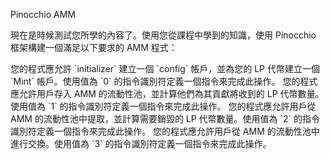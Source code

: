 
<ChallengeTitle>Pinocchio AMM</ChallengeTitle>

現在是時候測試您所學的內容了。使用您從課程中學到的知識，使用 Pinocchio 框架構建一個滿足以下要求的 AMM 程式：

<RequirementList>
  <Requirement title="挑戰 1：建立 `Config` 帳戶">
    您的程式應允許 `initializer` 建立一個 `config` 帳戶，並為您的 LP 代幣建立一個 `Mint` 帳戶。使用值為 `0` 的指令識別符定義一個指令來完成此操作。
  </Requirement>

  <Requirement title="挑戰 2：存入 AMM">
    您的程式應允許用戶存入 AMM 的流動性池，並計算他們為其貢獻將收到的 LP 代幣數量。使用值為 `1` 的指令識別符定義一個指令來完成此操作。
  </Requirement>

  <Requirement title="挑戰 3：從 AMM 提取">
    您的程式應允許用戶從 AMM 的流動性池中提取，並計算需要銷毀的 LP 代幣數量。使用值為 `2` 的指令識別符定義一個指令來完成此操作。
  </Requirement>

  <Requirement title="挑戰 4：交換到 AMM">
    您的程式應允許用戶從 AMM 的流動性池中進行交換。使用值為 `3` 的指令識別符定義一個指令來完成此操作。
  </Requirement>
</RequirementList>
